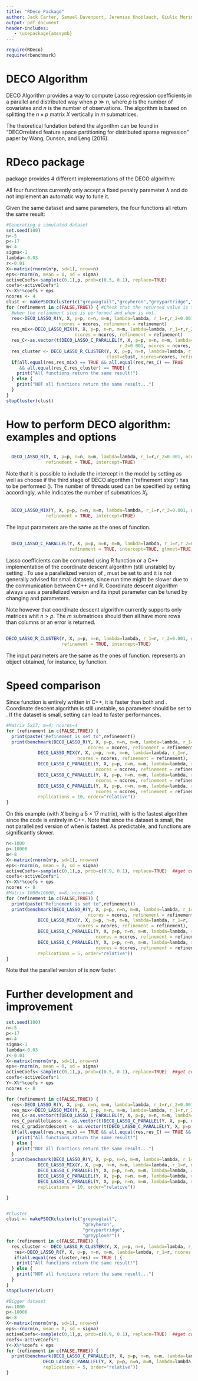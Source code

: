 ```yaml
---
title: "RDeco Package"
author: Jack Carter, Samuel Davenport, Jeremias Knoblauch, Giulio Morina
output: pdf_document
header-includes:
   - \usepackage{amssymb}
---
```


```r
require(RDeco)
require(rbenchmark)
```

# DECO Algorithm

DECO Algorithm provides a way to compute Lasso regression coefficients in a parallel and distributed way when $p \gg n$, where $p$ is the number of covariates and $n$ is the number of observations. The algorithm is based on splitting the $n \times p$ matrix $X$ vertically in $m$ submatrices. 

The theoretical fundation behind the algorithm can be found in "DECOrrelated feature space partitioning for distributed sparse regression" paper by  Wang, Dunson, and Leng (2016).

# RDeco package

\texttt{RDeco} package provides 4 different implementations of the DECO algorithm:
\begin{itemize}
\item \texttt{DECO\char`_LASSO\char`_R}: a pure R implementation;
\item \texttt{DECO\char`_LASSO\char`_MIX}: a mix of R and C++ implementation;
\item \texttt{DECO\char`_LASSO\char`_C\char`_PARALLEL}: a pure C++ implementation;
\item \texttt{DECO\char`_LASSO\char`_R\char`_CLUSTER}: a pure R implementation that splits the work load on different machines (still not stable when $X$ is big).
\end{itemize}

All four functions currently only accept a fixed penalty parameter $\lambda$ and do not implement an automatic way to tune it. 

Given the same dataset and same parameters, the four functions all return the same result:

```r
#Generating a simulated dataset
set.seed(100)
n<-5
p<-17
m<-4
sigma<-1
lambda<-0.03
r<-0.01
X<-matrix(rnorm(n*p, sd=1), nrow=n)
eps<-rnorm(n, mean = 0, sd = sigma)
activeCoefs<-sample(c(0,1),p, prob=c(0.5, 0.1), replace=TRUE) 
coefs<-activeCoefs*1
Y<-X%*%coefs + eps
ncores <- 4
clust <- makePSOCKcluster(c("greywagtail","greyheron","greypartridge","greyplover"))
for (refinement in c(FALSE,TRUE)) { #Check that the returned value is the same
  #when the refinement step is performed and when is not.
  res<-DECO_LASSO_R(Y, X, p=p, n=n, m=m, lambda=lambda, r_1=r,r_2=0.001, 
                    ncores = ncores, refinement = refinement)
  res_mix<-DECO_LASSO_MIX(Y, X, p=p, n=n, m=m, lambda=lambda, r_1=r,r_2=0.001, 
                          ncores = ncores, refinement = refinement)
  res_C<-as.vector(t(DECO_LASSO_C_PARALLEL(Y, X, p=p, n=n, m=m, lambda=lambda, r_1=r,
                                           r_2=0.001, ncores = ncores, refinement = refinement)))
  res_cluster <- DECO_LASSO_R_CLUSTER(Y, X, p=p, n=n, lambda=lambda, r_1=r, r_2=0.001, 
                                      clust=clust, ncores=ncores, refinement = refinement)
  if(all.equal(res,res_mix) == TRUE && all.equal(res,res_C) == TRUE 
     && all.equal(res_C,res_cluster) == TRUE) {
    print("All functions return the same result!")
  } else {
    print("NOT all functions return the same result...")
  }
}
stopCluster(clust)

```

# How to perform DECO algorithm: examples and options

## \texttt{DECO\char`_LASSO\char`_R}

```r
  DECO_LASSO_R(Y, X, p=p, n=n, m=m, lambda=lambda, r_1=r,r_2=0.001, ncores = ncores, 
               refinement = TRUE, intercept=TRUE)
```
Note that it is possible to include the intercept in the model by setting \texttt{intercept = TRUE/FALSE} as well as choose if the third stage of DECO algorithm ("refinement step") has to be performed (\texttt{refinement = TRUE/FALSE}). The number of threads used can be specified by setting \texttt{ncores} accordingly, while \texttt{m} indicates the number of submatrices $X_i$.

## \texttt{DECO\char`_LASSO\char`_MIX}

```r
  DECO_LASSO_MIX(Y, X, p=p, n=n, m=m, lambda=lambda, r_1=r,r_2=0.001, ncores = ncores, 
               refinement = TRUE, intercept=TRUE)
```

The input parameters are the same as the ones of \texttt{DECO\char`_LASSO\char`_R} function.

## \texttt{DECO\char`_LASSO\char`_C\char`_PARALLEL}

```r
  DECO_LASSO_C_PARALLEL(Y, X, p=p, n=n, m=m, lambda=lambda, r_1=r,r_2=0.001, ncores = ncores, 
                        refinement = TRUE, intercept=TRUE, glmnet=TRUE, parallel_glmnet=FALSE)
```

Lasso coefficients can be computed using R function \texttt{glmnet} or a C++ implementation of the coordinate descent algorithm (still unstable) by setting \texttt{glmnet = TRUE/FALSE}. To use a parallelized version of \texttt{glmnet}, \texttt{parallel\char`_glmnet} must be set to \texttt{TRUE} and it is not generally advised for small datasets, since run time might be slower due to the communication between C++ and R. Coordinate descent algorithm always uses a parallelized version and its input parameter can be tuned by changing \texttt{precision} and \texttt{max\char`_iter} parameters.

Note however that coordinate descent algorithm currently supports only matrices whit $n > p$. The $m$ submatrices should then all have more rows than columns or an error is returned.

## \texttt{DECO\char`_LASSO\char`_R\char`_CLUSTER}
```r
DECO_LASSO_R_CLUSTER(Y, X, p=p, n=n, lambda=lambda, r_1=r, r_2=0.001, clust=clust, ncores=ncores,
                     refinement = TRUE, intercept=TRUE)
```

The input parameters are the same as the ones of \texttt{DECO\char`_LASSO\char`_R} function. \texttt{clust} represents an object obtained, for instance, by \texttt{makePSOCKcluster} function.

# Speed comparison

Since \texttt{DECO\char`_LASSO\char`_C\char`_PARALLEL} function is entirely written in C++, it is faster than both \texttt{DECO\char`_LASSO\char`_MIX} and \texttt{DECO\char`_LASSO\char`_R}. Coordinate descent algorithm is still unstable, so \texttt{glmnet} parameter should be set to \texttt{TRUE}. If the dataset is small, setting \texttt{parallel\char`_glmnet = FALSE} can lead to faster performances.

```r
#Matrix 5x17; m=4; ncores=4
for (refinement in c(FALSE,TRUE)) {
  print(paste("Refinement is set to",refinement))
  print(benchmark(DECO_LASSO_R(Y, X, p=p, n=n, m=m, lambda=lambda, r_1=r, 
                               ncores = ncores, refinement = refinement),
            DECO_LASSO_MIX(Y, X, p=p, n=n, m=m, lambda=lambda, r_1=r, 
                           ncores = ncores, refinement = refinement),
            DECO_LASSO_C_PARALLEL(Y, X, p=p, n=n, m=m, lambda=lambda, r_1=r, 
                                  ncores = ncores, refinement = refinement),
            DECO_LASSO_C_PARALLEL(Y, X, p=p, n=n, m=m, lambda=lambda, r_1=r, 
                                  ncores = ncores, refinement = refinement, parallel_glmnet = TRUE),
            DECO_LASSO_C_PARALLEL(Y, X, p=p, n=n, m=m, lambda=lambda, r_1=r, 
                                  ncores = ncores, refinement = refinement, glmnet = FALSE),
            replications = 10, order="relative"))
}
```

On this example (with $X$ being a $5\times 17$ matrix), \texttt{DECO\char`_LASSO\char`_C\char`_PARALLEL} with \texttt{glmnet = FALSE} is the fastest algorithm since the code is entirely in C++. Note that since the dataset is small, the not parallelized version of \texttt{DECO\char`_LASSO\char`_C\char`_PARALLEL} when \texttt{glmnet = TRUE} is fastest. As predictable, \texttt{DECO\char`_LASSO\char`_R} and \texttt{DECO\char`_LASSO\char`_MIX} functions are significantly slower.

```r
n<-1000
p<-10000
m<-8
X<-matrix(rnorm(n*p, sd=1), nrow=n)
eps<-rnorm(n, mean = 0, sd = sigma)
activeCoefs<-sample(c(0,1),p, prob=c(0.9, 0.1), replace=TRUE)  ##get coefficients that impact Y
coefs<-activeCoefs*1
Y<-X%*%coefs + eps
ncores <- 8
#Matrix 1000x10000; m=8; ncores=8
for (refinement in c(FALSE,TRUE)) {
  print(paste("Refinement is set to",refinement))
  print(benchmark(DECO_LASSO_R(Y, X, p=p, n=n, m=m, lambda=lambda, r_1=r, 
                               ncores = ncores, refinement = refinement),
            DECO_LASSO_MIX(Y, X, p=p, n=n, m=m, lambda=lambda, r_1=r, 
                           ncores = ncores, refinement = refinement),
            DECO_LASSO_C_PARALLEL(Y, X, p=p, n=n, m=m, lambda=lambda, r_1=r, 
                                  ncores = ncores, refinement = refinement),
            DECO_LASSO_C_PARALLEL(Y, X, p=p, n=n, m=m, lambda=lambda, r_1=r, 
                                  ncores = ncores, refinement = refinement, parallel_glmnet = TRUE),
            replications = 5, order="relative"))
}
```

Note that the parallel version of \texttt{glmnet} is now faster.

# Further development and improvement
\begin{itemize}
\item \textbf{Stable coordinate descent algorithm}: R function \texttt{glmnet} is exceptionally fast, but the communication between C++ and R slows down the computation. A stable C++ function to compute the Lasso regression coefficients would solve this problem.
\item \textbf{Adaptive penalty}: following the original paper, a modification of BIC could be used to automatically tune the penalty $\lambda$.
\item \textbf{Chunkwise access to the matrix}: \texttt{DECO\char`_LASSO\char`_R\char`_CLUSTER} is an (initial) implementation of the algorithm to distribute the work load on several machines. This becomes necessary when the matrix $X$ is too big to be stored in the RAM and it should then be accessed chunkwise. 
\end{itemize}


```r
set.seed(100)
n<-5
p<-17
m<-4
sigma<-1
lambda<-0.03
r<-0.01
X<-matrix(rnorm(n*p, sd=1), nrow=n)
eps<-rnorm(n, mean = 0, sd = sigma)
activeCoefs<-sample(c(0,1),p, prob=c(0.5, 0.1), replace=TRUE)  ##get coefficients that impact Y
coefs<-activeCoefs*1
Y<-X%*%coefs + eps
ncores <- 8

for (refinement in c(FALSE,TRUE)) {
  res<-DECO_LASSO_R(Y, X, p=p, n=n, m=m, lambda=lambda, r_1=r,r_2=0.001, ncores = ncores, refinement = refinement)
  res_mix<-DECO_LASSO_MIX(Y, X, p=p, n=n, m=m, lambda=lambda, r_1=r,r_2=0.001, ncores = ncores, refinement = refinement)
  res_C<-as.vector(t(DECO_LASSO_C_PARALLEL(Y, X, p=p, n=n, m=m, lambda=lambda, r_1=r,r_2=0.001, ncores = ncores, refinement = refinement)))
  res_C_parallelLasso <- as.vector(t(DECO_LASSO_C_PARALLEL(Y, X, p=p, n=n, m=m, lambda=lambda, r_1=r,r_2=0.001, ncores = ncores, refinement = refinement, parallel_glmnet = TRUE)))
  res_C_gradientdescent <- as.vector(t(DECO_LASSO_C_PARALLEL(Y, X, p=p, n=n, m=m, lambda=lambda, r_1=r,r_2=0.001, ncores = ncores, refinement = refinement, glmnet = FALSE)))
  if(all.equal(res,res_mix) == TRUE && all.equal(res,res_C) == TRUE && all.equal(res_C,res_C_parallelLasso) == TRUE) {
    print("All functions return the same result!")
  } else {
    print("NOT all functions return the same result...")
  }
  print(benchmark(DECO_LASSO_R(Y, X, p=p, n=n, m=m, lambda=lambda, r_1=r, ncores = ncores, refinement = refinement),
            DECO_LASSO_MIX(Y, X, p=p, n=n, m=m, lambda=lambda, r_1=r, ncores = ncores, refinement = refinement),
            DECO_LASSO_C_PARALLEL(Y, X, p=p, n=n, m=m, lambda=lambda, r_1=r, ncores = ncores, refinement = refinement),
            DECO_LASSO_C_PARALLEL(Y, X, p=p, n=n, m=m, lambda=lambda, r_1=r, ncores = ncores, refinement = refinement, parallel_glmnet = TRUE),
            DECO_LASSO_C_PARALLEL(Y, X, p=p, n=n, m=m, lambda=lambda, r_1=r, ncores = ncores, refinement = refinement, glmnet = FALSE),
            replications = 10, order="relative"))

}


#Cluster
clust <- makePSOCKcluster(c("greywagtail",
                             "greyheron",
                             "greypartridge",
                             "greyplover"))
for (refinement in c(FALSE,TRUE)) {
  res_cluster <- DECO_LASSO_R_CLUSTER(Y, X, p=p, n=n, lambda=lambda, r_1=r, clust=clust, ncores=ncores, refinement = refinement)
   res<-DECO_LASSO_R(Y, X, p=p, n=n, m=m, lambda=lambda, r_1=r, ncores = ncores, refinement = refinement)
   if(all.equal(res_cluster,res) == TRUE ) {
    print("All functions return the same result!")
  } else {
    print("NOT all functions return the same result...")
  }
}
stopCluster(clust)

#Bigger dataset
n<-1000
p<-10000
m<-8
X<-matrix(rnorm(n*p, sd=1), nrow=n)
eps<-rnorm(n, mean = 0, sd = sigma)
activeCoefs<-sample(c(0,1),p, prob=c(0.9, 0.1), replace=TRUE)  ##get coefficients that impact Y
coefs<-activeCoefs*1
Y<-X%*%coefs + eps
for (refinement in c(FALSE,TRUE)) {
  print(benchmark(DECO_LASSO_C_PARALLEL(Y, X, p=p, n=n, m=m, lambda=lambda, r_1=r, ncores = ncores, refinement = refinement),
              DECO_LASSO_C_PARALLEL(Y, X, p=p, n=n, m=m, lambda=lambda, r_1=r, ncores = ncores, refinement = refinement, parallel_glmnet = TRUE),
              replications = 5, order="relative"))
}

```

